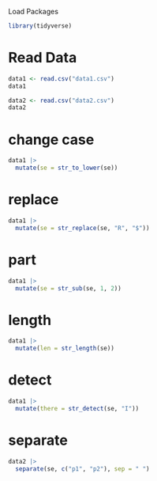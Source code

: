 Load Packages
```r
library(tidyverse)
```

# Read Data
```r
data1 <- read.csv("data1.csv")
data1
```

```r
data2 <- read.csv("data2.csv")
data2
```



# change case
```r
data1 |> 
  mutate(se = str_to_lower(se))
```

# replace
```r
data1 |> 
  mutate(se = str_replace(se, "R", "$"))
```


# part
```r
data1 |> 
  mutate(se = str_sub(se, 1, 2))
```


# length
```r
data1 |> 
  mutate(len = str_length(se))
```


# detect
```r
data1 |> 
  mutate(there = str_detect(se, "I"))
```


# separate
```r
data2 |> 
  separate(se, c("p1", "p2"), sep = " ")
```


